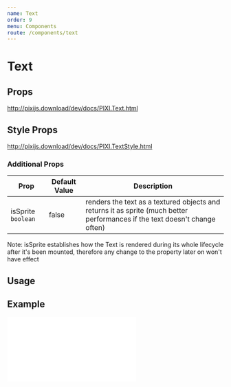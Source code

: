 ```yaml
---
name: Text
order: 9
menu: Components
route: /components/text
---
```



# Text

## Props

http://pixijs.download/dev/docs/PIXI.Text.html

## Style Props

http://pixijs.download/dev/docs/PIXI.TextStyle.html

### Additional Props

| Prop | Default Value | Description |
| ---- | ------------- | ----------- |
| isSprite `boolean` | false | renders the text as a textured objects and returns it as sprite (much better performances if the text doesn't change often)|


Note: isSprite establishes how the Text is rendered during its whole lifecycle after it's been mounted, therefore any change to the property later on won't have effect

## Usage

<Playground>
  <Stage width={300} height={300} options={{ backgroundColor: 0xeef1f5 }}>
    <Text
      text="Hello World"
      anchor={0.5}
      x={150}
      y={150}
      style={new TextStyle({
        align: 'center',
        fontFamily: '"Source Sans Pro", Helvetica, sans-serif',
        fontSize: 50,
        fontWeight: 400,
        fill: ['#ffffff', '#00ff99'], // gradient
        stroke: '#01d27e',
        strokeThickness: 5,
        letterSpacing: 20,
        dropShadow: true,
        dropShadowColor: '#ccced2',
        dropShadowBlur: 4,
        dropShadowAngle: Math.PI / 6,
        dropShadowDistance: 6,
        wordWrap: true,
        wordWrapWidth: 440,
      })}
    />
  </Stage>
</Playground>

## Example

<iframe
  height={600}
  scrolling="no"
  title="Text"
  src="//codepen.io/inlet/embed/ec46cd42dc7fed3c383fc934a0dcf6b4/?height=600&theme-id=33987&default-tab=result&embed-version=2"
  frameBorder="no"
  allowFullScreen={true}
  style={{ width: '100%' }} />
